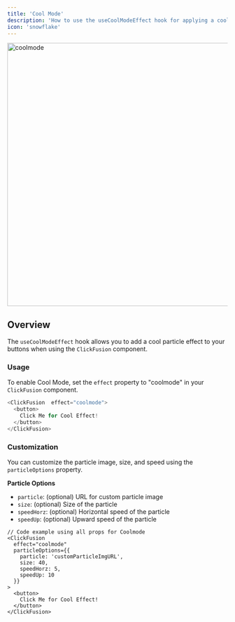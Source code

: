---
title: 'Cool Mode'
description: 'How to use the useCoolModeEffect hook for applying a cool particle effect'
icon: 'snowflake'
---

<img
  className="block"
  src="/images/coolmode.gif"
  alt="coolmode"
  height="600px"
/>

## Overview

The `useCoolModeEffect` hook allows you to add a cool particle effect to your buttons when using the `ClickFusion` component.

### Usage

To enable Cool Mode, set the `effect` property to "coolmode" in your `ClickFusion` component.

```ts
<ClickFusion  effect="coolmode">
  <button>
    Click Me for Cool Effect!
  </button>
</ClickFusion>
```

### Customization

You can customize the particle image, size, and speed using the `particleOptions` property.

**Particle Options**

- `particle`: (optional) URL for custom particle image
- `size`: (optional) Size of the particle
- `speedHorz`: (optional) Horizontal speed of the particle
- `speedUp`: (optional) Upward speed of the particle

```tsx
// Code example using all props for Coolmode
<ClickFusion 
  effect="coolmode"
  particleOptions={{
    particle: 'customParticleImgURL',
    size: 40,
    speedHorz: 5,
    speedUp: 10
  }}
>
  <button>
    Click Me for Cool Effect!
  </button>
</ClickFusion>
```
